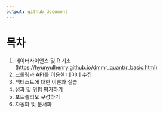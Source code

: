 ```yaml
---
output: github_document
---
```


<!-- README.md is generated from README.Rmd. Please edit that file -->

# 목차

1.  데이터사이언스 및 R 기초 ([https](https://hyunyulhenry.github.io/dmmr_quant/r_basic.html){.uri}[://hyunyulhenry.github.io/dmmr_quant/r_basic.html](https://hyunyulhenry.github.io/dmmr_quant/r_basic.html){.uri})
2.  크롤링과 API를 이용한 데이터 수집
3.  백테스트에 대한 이론과 실습
4.  성과 및 위험 평가하기
5.  포트폴리오 구성하기
6.  자동화 및 문서화
